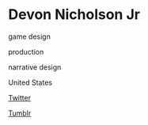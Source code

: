 # Devon Nicholson Jr

<Skills>

game design

production

narrative design

</Skills>

<Location>

United States

</Location>

<Personal>

[Twitter](https://twitter.com/Kildros)

[Tumblr](http://kildros.tumblr.com)

</Personal>


